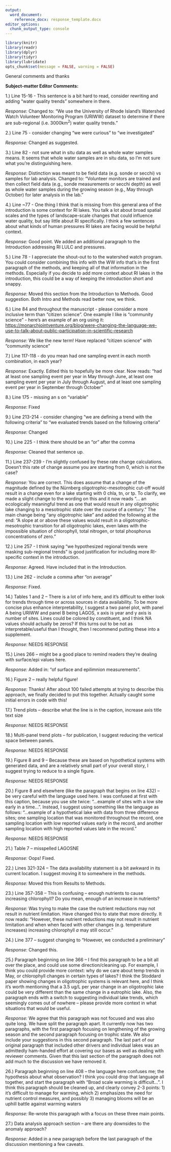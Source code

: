 ```yaml
---
output: 
  word_document:
    reference_docx: response_template.docx
editor_options: 
  chunk_output_type: console
---
```


```r
library(knitr)
library(readr)
library(dplyr)
library(tidyr)
library(lubridate)
opts_chunk$set(message = FALSE, warning = FALSE)
```

General comments and thanks

**Subject-matter Editor Comments:**

1.) Line 15-16 - This sentence is a bit hard to read, consider rewriting and adding "water quality trends" somewhere in there.

*Response:* Changed to: "We use the University of Rhode Island's Watershed Watch Volunteer Monitoring Program (URIWW) dataset to determine if there are sub-regional (i.e. 3000km^2^) water quality trends."

2.) Line 75 - consider changing "we were curious" to "we investigated"

*Response:* Changed as suggested.

3.) Line 82 - not sure what in situ data as well as whole water samples means. It seems that whole water samples are in situ data, so I'm not sure what you're distinguishing here.

*Response:* Distinction was meant to be field data (e.g. sonde or secchi) vs samples for lab analysis. Changed to: "Volunteer monitors are trained and then collect field data (e.g., sonde measurements or secchi depth) as well as whole water samples during the growing season (e.g., May through October) for later analysis in the lab. "

4.) Line ~77 - One thing I think that is missing from this general area of the introduction is some context for RI lakes. You talk a lot about broad spatial scales and the types of landscape-scale changes that could influence water quality, but say little about RI specifically. I think a few sentences about what kinds of human pressures RI lakes are facing would be helpful context.

*Response:* Good point.  We added an additional paragraph to the Introduction addressing RI LULC and pressures.

5.) Line 78 - I appreciate the shout-out to to the watershed watch program. You could consider combining this info with the WW info that's in the first paragraph of the methods, and keeping all of that information in the methods. Especially if you decide to add more context about RI lakes in the introduction, this could be a way of keeping the introduction short and snappy.

*Response:* Moved this section from the Introduction to Methods.  Good suggestion.  Both Intro and Methods read better now, we think.

6.) Line 84 and throughout the manuscript - please consider a more inclusive term than "citizen science". One example I like is "community science" - here's an example of an org using it: <https://monarchjointventure.org/blog/were-changing-the-language-we-use-to-talk-about-public-participation-in-scientific-research>

*Response:* We like the new term!  Have replaced "citizen science" with "community science"

7.) Line 117-118 - do you mean had one sampling event in each month combination, in each year?

*Response:* Exactly.  Edited this to hopefully be more clear.  Now reads: "had at least one sampling event per year in May through June, at least one sampling event per year in July through August, and at least one sampling event per year in September through October"

8.) Line 175 - missing an s on "variable"

*Response:* Fixed

9.) Line 213-214 - consider changing "we are defining a trend with the following criteria" to "we evaluated trends based on the following criteria"

*Response:* Changed

10.) Line 225 - I think there should be an "or" after the comma

*Response:* Cleaned that sentence up.

11.) Line 237-239 - I'm slightly confused by these rate change calculations. Doesn't this rate of change assume you are starting from 0, which is not the case?

*Response:* You are correct.  This does assume that a change of the magnitude defined by the Nürnberg oligotrophic-mesotrophic cut-off would result in a change even for a lake starting with 0 chla, tn, or tp.  To clarify, we made a slight change to the wording on this and it now reads "... an ecologically meaningful trend as one that would result in any oligotrophic lake changing to a mesotrophic state over the course of a century."   The main change being "any oligotrophic lake" and added the following at the end: "A slope at or above these values would result in a oligotrophic-mesotrophic transition for all oligotrophic lakes, even lakes with the impossible situation of chlorophyll, total nitrogen, or total phosphorus concentrations of zero."

12.) Line 257 - I think saying "we hypothesized regional trends were masking sub-regional trends" is good justification for including more RI-specific context in the introduction.

*Response:* Agreed.  Have included that in the Introduction.

13.) Line 262 - include a comma after "on average"

*Response:* Fixed.

14.) Tables 1 and 2 -- There is a lot of info here, and it's difficult to either look for trends through time or across sources in data availability. To be more concise plus enhance interpretability, I suggest a two panel plot, with panel A being URIWW and panel B being LAGOS, x axis is year and y axis is number of sites. Lines could be colored by constituent, and I think NA values should actually be zeros? If this turns out to be not as interpretable/useful than I thought, then I recommend putting these into a supplement.

*Response:* NEEDS RESPONSE

15.) Lines 266 -- might be a good place to remind readers they're dealing with surface/epi values here.

*Response:* Added in: "of surface and epilimnion measurements".

16.) Figure 2 -- really helpful figure!

*Response:* Thanks!  After about 100 failed attempts at trying to describe this approach, we finally decided to put this together.  Actually caught some initial errors in code with this! 

17.) Trend plots -- describe what the line is in the caption, increase axis title text size

*Response:* NEEDS RESPONSE

18.) Multi-panel trend plots -- for publication, I suggest reducing the vertical space between panels.

*Response:* NEEDS RESPONSE

19.) Figure 8 and 9 -- Because these are based on hypothetical systems with generated data, and are a relatively small part of your overall story, I suggest trying to reduce to a single figure.

*Response:* NEEDS RESPONSE

20.) Figure 8 and elsewhere (like the paragraph that begins on line 432) -- be very careful with the language used here. I was confused at first with this caption, because you use site twice: "...example of sites with a low site early in a time...". Instead, I suggest using something like the language as follows: "...example of a hypothetical lake with data from three difference sites; one sampling location that was monitored throughout the record, one sampling location with low reported values early in the record, and another sampling location with high reported values late in the record."

*Response:* NEEDS RESPONSE

21.) Table 7 -- misspelled LAGOSNE

*Response:*  Oops!  Fixed.

22.) Lines 321-324 -- The data availability statement is a bit awkward in its current location. I suggest moving it to somewhere in the methods.

*Response:* Moved this from Results to Methods.

23.) Line 357-358 -- This is confusing -- enough nutrients to cause increasing chlorophyll? Do you mean, enough of an increase in nutrients?

*Response:* Was trying to make the case the nutrient reductions may not result in nutrient limitation.  Have changed this to state that more directly.  It now reads: "However, these nutrient reductions may not result in nutrient limitation and when when faced with other changes (e.g. temperature increases) increasing chlorophyll *a* may still occur."

24.) Line 377 -- suggest changing to "However, we conducted a preliminary"

*Response:* Changed this.

25.) Paragraph beginning on line 366 -- I find this paragraph to be a bit all over the place, and could use some direction/cleaning up. For example, I think you could provide more context: why do we care about temp trends in May, or chlorophyll changes in certain types of lakes? I think the Stoddard paper showing changes in oligotrophic systems is relevant here, and I think it's worth mentioning that a 3.5 ug/L per year change in an oligotrophic lake could be very different than the same change in a eutrophic lake. Also, the paragraph ends with a switch to suggesting individual lake trends, which seemingly comes out of nowhere -- please provide more context in what situations that would be useful.

*Response:* We agree that this paragraph was not focused and was also quite long.  We have split the paragraph apart.  It currently now has two paragraphs, with the first paragraph focusing on lengthening of the growing season and the second paragraph focusing on trophic state.  We also include your suggestions in this second paragraph.  The last part of our original paragraph that included other drivers and individual lakes was an admittedly ham-handed effort at covering our bases as well as dealing with reviewer comments.  Given that this last section of the paragraph does not add much to the discussion we have removed it.  

26.) Paragraph beginning on line 408 -- the language here confuses me; the hypothesis about what observation? I think you could drop that language all together, and start the paragraph with "Broad scale warming is difficult...". I think this paragraph should be cleaned up, and clearly convey 2-3 points: 1) it's difficult to manage for warming, which 2) emphasizes the need for nutrient control measures, and possibly 3) managing blooms will be an uphill battle against warming waters

*Response:* Re-wrote this paragraph with a focus on these three main points.

27.) Data analysis approach section -- are there any downsides to the anomaly approach?

*Response:* Added in a new paragraph before the last paragraph of the discussion mentioning a few caveats.

